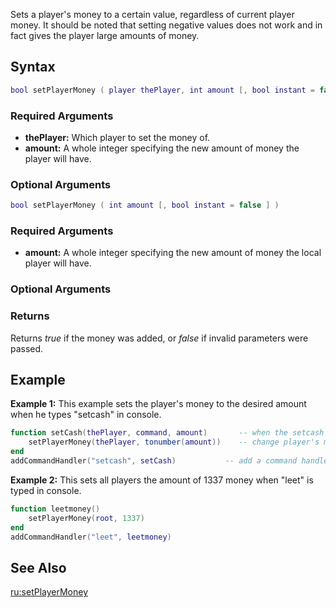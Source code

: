 
{{Server client function}}
Sets a player's money to a certain value, regardless of current player money. It should be noted that setting negative values does not work and in fact gives the player large amounts of money.
{{Note|Using this function client side (not recommended) will not change a players money server side.}}

==Syntax== 
<section name="Server" class="server" show="true">
<syntaxhighlight lang="lua">
bool setPlayerMoney ( player thePlayer, int amount [, bool instant = false ] ) </syntaxhighlight> 
{{OOP||[[/player.md|player]]:setMoney|money|getPlayerMoney}}
===Required Arguments=== 
*'''thePlayer:''' Which player to set the money of.
*'''amount:''' A whole integer specifying the new amount of money the player will have.

===Optional Arguments===
{{OptionalArg}}
{{New items|3.0140|1.4|
*'''instant:''' If set to ''true'' money will be set instantly without counting up/down like in singleplayer.}}
</section>
<section name="Client" class="client" show="true">
<syntaxhighlight lang="lua">
bool setPlayerMoney ( int amount [, bool instant = false ] ) </syntaxhighlight> 
{{OOP||[[/Player.md|Player]].setMoney||getPlayerMoney}}
===Required Arguments=== 
*'''amount:''' A whole integer specifying the new amount of money the local player will have.

===Optional Arguments===
{{OptionalArg}}
{{New items|3.0140|1.4|
*'''instant:''' If set to ''true'' money will be set instantly without counting up/down like in singleplayer.}}
</section>

===Returns===
Returns ''true'' if the money was added, or ''false'' if invalid parameters were passed.

==Example==  
'''Example 1:''' This example sets the player's money to the desired amount when he types "setcash" in console.
<syntaxhighlight lang="lua">
function setCash(thePlayer, command, amount)       -- when the setcash function is called
    setPlayerMoney(thePlayer, tonumber(amount))    -- change player's money to the desired amount
end
addCommandHandler("setcash", setCash)           -- add a command handler for setcash
</syntaxhighlight>
'''Example 2:''' This sets all players the amount of 1337 money when "leet" is typed in console.
<syntaxhighlight lang="lua">
function leetmoney()
	setPlayerMoney(root, 1337)
end
addCommandHandler("leet", leetmoney)
</syntaxhighlight>

==See Also==
{{Player functions}}

[[/ru:setPlayerMoney.md|ru:setPlayerMoney]]